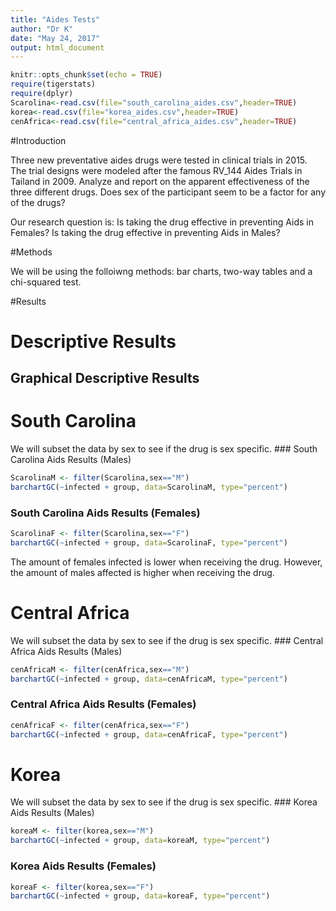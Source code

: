 ---
title: "Aides Tests"
author: "Dr K"
date: "May 24, 2017"
output: html_document
---

```{r setup, include=FALSE}
knitr::opts_chunk$set(echo = TRUE)
require(tigerstats)
require(dplyr)
Scarolina<-read.csv(file="south_carolina_aides.csv",header=TRUE)
korea<-read.csv(file="korea_aides.csv",header=TRUE)
cenAfrica<-read.csv(file="central_africa_aides.csv",header=TRUE)
```

#Introduction

Three new preventative aides drugs were tested in clinical trials in 2015. The trial designs were modeled after the famous RV_144 Aides Trials in Tailand in 2009.  Analyze and report on the apparent effectiveness of the three different drugs. Does sex of the participant seem to be a factor for any of the drugs?

Our research question is:
Is taking the drug effective in preventing Aids in Females?
Is taking the drug effective in preventing Aids in Males?

#Methods

We will be using the folloiwng methods: bar charts, two-way tables and a chi-squared test.

#Results

# Descriptive Results

## Graphical Descriptive Results

# South Carolina

We will subset the data by sex to see if the drug is sex specific.
### South Carolina Aids Results (Males)
```{r}
ScarolinaM <- filter(Scarolina,sex=="M")
barchartGC(~infected + group, data=ScarolinaM, type="percent")
```

### South Carolina Aids Results (Females)
```{r}
ScarolinaF <- filter(Scarolina,sex=="F")
barchartGC(~infected + group, data=ScarolinaF, type="percent")
```
The amount of females infected is lower when receiving the drug. However, the amount of males affected is higher when receiving the drug. 


# Central Africa

We will subset the data by sex to see if the drug is sex specific.
### Central Africa Aids Results (Males)
```{r}
cenAfricaM <- filter(cenAfrica,sex=="M")
barchartGC(~infected + group, data=cenAfricaM, type="percent")
```

### Central Africa Aids Results (Females)
```{r}
cenAfricaF <- filter(cenAfrica,sex=="F")
barchartGC(~infected + group, data=cenAfricaF, type="percent")
```

# Korea

We will subset the data by sex to see if the drug is sex specific.
### Korea Aids Results (Males)
```{r}
koreaM <- filter(korea,sex=="M")
barchartGC(~infected + group, data=koreaM, type="percent")
```

### Korea Aids Results (Females)
```{r}
koreaF <- filter(korea,sex=="F")
barchartGC(~infected + group, data=koreaF, type="percent")
```